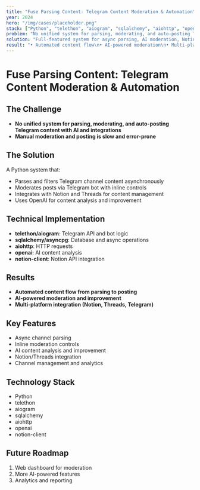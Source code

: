 ```yaml
---
title: "Fuse Parsing Content: Telegram Content Moderation & Automation"
year: 2024
hero: "/img/cases/placeholder.png"
stack: ["Python", "telethon", "aiogram", "sqlalchemy", "aiohttp", "openai", "notion-client"]
problem: "No unified system for parsing, moderating, and auto-posting Telegram content with AI and integrations."
solution: "Full-featured system for async parsing, AI moderation, Notion/Threads integration, and channel management."
result: "• Automated content flow\n• AI-powered moderation\n• Multi-platform integration"
---
```


# Fuse Parsing Content: Telegram Content Moderation & Automation

## The Challenge

- **No unified system for parsing, moderating, and auto-posting Telegram content with AI and integrations**
- **Manual moderation and posting is slow and error-prone**

## The Solution

A Python system that:
- Parses and filters Telegram channel content asynchronously
- Moderates posts via Telegram bot with inline controls
- Integrates with Notion and Threads for content management
- Uses OpenAI for content analysis and improvement

## Technical Implementation

- **telethon/aiogram**: Telegram API and bot logic
- **sqlalchemy/asyncpg**: Database and async operations
- **aiohttp**: HTTP requests
- **openai**: AI content analysis
- **notion-client**: Notion API integration

## Results

- **Automated content flow from parsing to posting**
- **AI-powered moderation and improvement**
- **Multi-platform integration (Notion, Threads, Telegram)**

## Key Features

- Async channel parsing
- Inline moderation controls
- AI content analysis and improvement
- Notion/Threads integration
- Channel management and analytics

## Technology Stack

- Python
- telethon
- aiogram
- sqlalchemy
- aiohttp
- openai
- notion-client

## Future Roadmap

1. Web dashboard for moderation
2. More AI-powered features
3. Analytics and reporting 